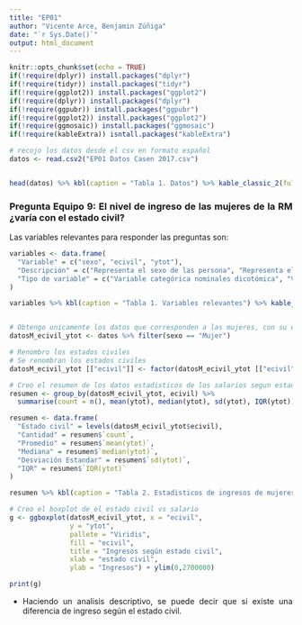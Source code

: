 ---
title: "EP01"
author: "Vicente Arce, Benjamin Zúñiga"
date: "`r Sys.Date()`"
output: html_document
---



```{r setup, include=FALSE}
knitr::opts_chunk$set(echo = TRUE)
if(!require(dplyr)) install.packages("dplyr")
if(!require(tidyr)) install.packages("tidyr")
if(!require(ggplot2)) install.packages("ggplot2")
if(!require(dplyr)) install.packages("dplyr")
if(!require(ggpubr)) install.packages("ggpubr")
if(!require(ggplot2)) install.packages("ggplot2")
if(!require(ggmosaic)) install.packages("ggmosaic")
if(!require(kableExtra)) isntall.packages("kableExtra")
```


```{=html}
<style>
body {
text-align: justify}
</style>
```


```{r a }
# recojo los datos desde el csv en formato español
datos <- read.csv2("EP01 Datos Casen 2017.csv")


head(datos) %>% kbl(caption = "Tabla 1. Datos") %>% kable_classic_2(full_width = T, html_font = "Cambria", bootstrap_options = "striped")

```


### Pregunta Equipo 9: El nivel de ingreso de las mujeres de la RM ¿varía con el estado civil?

Las variables relevantes para responder las preguntas son:

```{r b}
variables <- data.frame(
  "Variable" = c("sexo", "ecivil", "ytot"),
  "Descripción" = c("Representa el sexo de las persona", "Representa el estado civil de las personas","Representa el ingreso total de las personas"),
  "Tipo de variable" = c("Variable categórica nominales dicotómica", "Variable categórica nominal politómica", "Variable numérica discreta ratio")
)

variables %>% kbl(caption = "Tabla 1. Variables relevantes") %>% kable_classic_2(full_width = T, html_font = "Cambria", bootstrap_options = "striped")



```



```{r c}
# Obtengo unicamente los datos que corresponden a las mujeres, con su estado civil y ingreso total correspondiente
datosM_ecivil_ytot <- datos %>% filter(sexo == "Mujer")  

# Renombro los estados civiles
# Se renombran los estados civiles
datosM_ecivil_ytot [["ecivil"]] <- factor(datosM_ecivil_ytot [["ecivil"]], levels = c("Casado(a)","Viudo(a)", "Soltero(a)", "Separado(a)","Conviviente o pareja sin acuerdo de unión civil", "Divorciado (a)", "Conviviente civil (con acuerdo de unión civil)", "Anulado(a)"), labels = c("Casada", "Viuda", "Soltera", "Separada", "Conviviente sin union civil", "Divorciada", "Conviviente civil", "Anulada"))

# Creo el resumen de los datos estadisticos de los salarios segun estado civil
resumen <- group_by(datosM_ecivil_ytot, ecivil) %>% 
  summarise(count = n(), mean(ytot), median(ytot), sd(ytot), IQR(ytot))

resumen <- data.frame(
  "Estado civil" = levels(datosM_ecivil_ytot$ecivil),
  "Cantidad" = resumen$`count`,
  "Promedio" = resumen$`mean(ytot)`,
  "Mediana" = resumen$`median(ytot)`,
  "Desviación Estandar" = resumen$`sd(ytot)`,
  "IQR" = resumen$`IQR(ytot)`
)

resumen %>% kbl(caption = "Tabla 2. Estadisticos de ingresos de mujeres según estado civil") %>% kable_classic_2(full_width = T, html_font = "Cambria", bootstrap_options = "striped")

# Creo el boxplot de el estado civil vs salario
g <- ggboxplot(datosM_ecivil_ytot, x = "ecivil",
               y = "ytot",
               pallete = "Viridis",
               fill = "ecivil",
               title = "Ingresos según estado civil",
               xlab = "estado civil",
               ylab = "Ingresos") + ylim(0,2700000)

print(g)
```

- Haciendo un analisis descriptivo, se puede decir que si existe una diferencia de ingreso según el estado civil.
